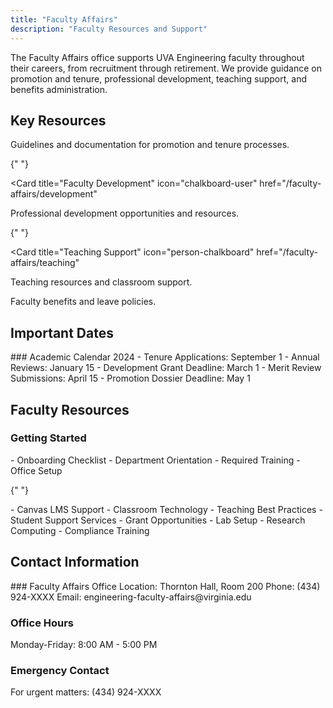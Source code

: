 ```yaml
---
title: "Faculty Affairs"
description: "Faculty Resources and Support"
---
```


The Faculty Affairs office supports UVA Engineering faculty throughout their careers, from recruitment through retirement. We provide guidance on promotion and tenure, professional development, teaching support, and benefits administration.

## Key Resources

<CardGroup>
  <Card title="Promotion & Tenure" icon="ranking-star" href="/faculty-affairs/promotion">
    Guidelines and documentation for promotion and tenure processes.
  </Card>

{" "}

<Card
  title="Faculty Development"
  icon="chalkboard-user"
  href="/faculty-affairs/development"
>
  Professional development opportunities and resources.
</Card>

{" "}

<Card
  title="Teaching Support"
  icon="person-chalkboard"
  href="/faculty-affairs/teaching"
>
  Teaching resources and classroom support.
</Card>

  <Card title="Benefits & Leave" icon="heart-pulse" href="/faculty-affairs/benefits">
    Faculty benefits and leave policies.
  </Card>
</CardGroup>

## Important Dates

<Note>
  ### Academic Calendar 2024 - Tenure Applications: September 1 - Annual
  Reviews: January 15 - Development Grant Deadline: March 1 - Merit Review
  Submissions: April 15 - Promotion Dossier Deadline: May 1
</Note>

## Faculty Resources

### Getting Started

<AccordionGroup>
  <Accordion icon="user-plus" title="New Faculty">
    - Onboarding Checklist
    - Department Orientation
    - Required Training
    - Office Setup
  </Accordion>

{" "}

<Accordion icon="graduation-cap" title="Teaching Resources">
  - Canvas LMS Support - Classroom Technology - Teaching Best Practices -
  Student Support Services
</Accordion>

  <Accordion icon="flask" title="Research Support">
    - Grant Opportunities
    - Lab Setup
    - Research Computing
    - Compliance Training
  </Accordion>
</AccordionGroup>

## Contact Information

<Note>
### Faculty Affairs Office
Location: Thornton Hall, Room 200  
Phone: (434) 924-XXXX  
Email: engineering-faculty-affairs@virginia.edu

### Office Hours

Monday-Friday: 8:00 AM - 5:00 PM

### Emergency Contact

For urgent matters: (434) 924-XXXX

</Note>
